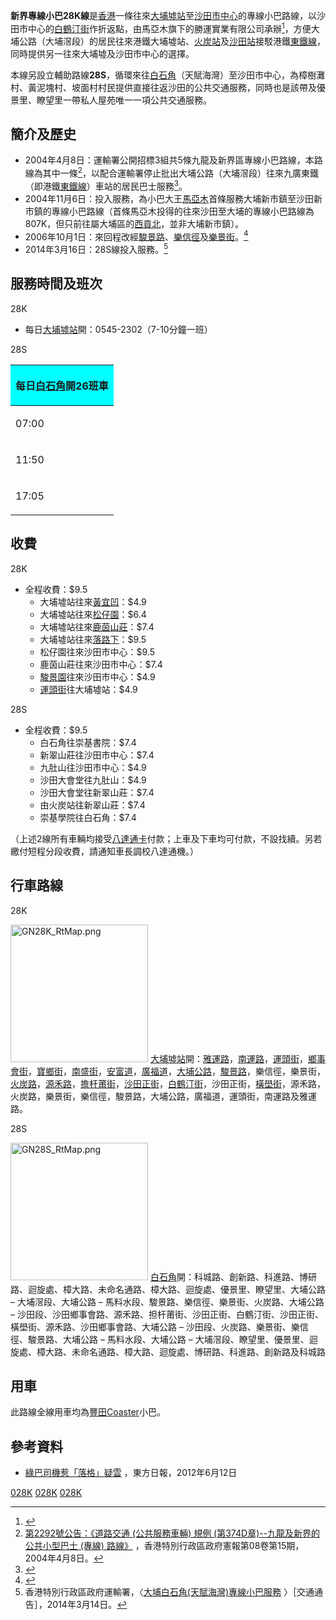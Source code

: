 {{Infobox Bus Route
| image = [[File:NTMinibus28K_ME3512.jpg|280px]]
| number =新界專線小巴28K線
| operator = 勝運實業有限公司（[[馬亞木|馬亞木]]集團成員）
| garage = 
| length = 27公里
| time = 約55分鐘（來回程）
| start = [[大埔墟站公共運輸交匯處|大埔墟站]]
| via = [[大埔綜合大樓|大埔綜合大樓]]、[[廣福邨|廣福邨]]、[[大埔滘|大埔滘]]、[[鹿茵山莊|鹿茵山莊]]、[[樟樹灘|樟樹灘]]、[[中文大學|中文大學]]、[[駿景園|駿景園]]、[[御龍山|御龍山]]
| end = [[沙田市中心|沙田市中心]]
| level = 0545-2300
| level1 = 循環線
| frequency = 7/12分鐘一班
| Other_route = [[九龍巴士N73線|九龍巴士N73線]]<br/>（只限沙田市中心至大埔南，經吐露港公路）
| vehicle = [[豐田Coaster|豐田Coaster]]LPG
| Fare = $9.5
| Section_Fare1 = 見下面
| Section_Fare2 = 見下面
| compete = 駛經大埔公路大埔滘段的各條九巴路線<BR>[[港鐵東鐵綫|港鐵東鐵綫]]（大埔墟至沙田）
}}
{{Infobox Bus Route
| image =[[file:NTMinibus28S_LX9848.jpg|280px]]
| number =新界專線小巴28S線
| operator = 勝運實業有限公司（[[馬亞木|馬亞木]]集團成員）
| garage = 
| length = 27公里
| time = 約55分鐘（來回程）
| start = [[白石角|白石角]]（天賦海灣）
| via = [[樟樹灘|樟樹灘]]、[[中文大學|中文大學]]、[[駿景園|駿景園]]、[[御龍山|御龍山]]
| end = [[沙田市中心|沙田市中心]]
| level = 07:00-21:00
| level1 = 循環線30-45分鐘一班
| Other_route = [[九龍巴士N73線|九龍巴士N73線]]<br/>（只限沙田市中心至大埔南，經吐露港公路）
| vehicle = [[豐田Coaster|豐田Coaster]]LPG
| Fare = $9.5
| Section_Fare1 = 見下面
| Section_Fare2 = 見下面
| compete = 駛經大埔公路大埔滘段的各條九巴路線<BR>[[港鐵東鐵綫|港鐵東鐵綫]]（大埔墟至沙田）<BR> [[新界區專線小巴27A線|新界區專線小巴27A線]]
}}
'''新界專線小巴28K線'''是[[香港|香港]]一條往來[[大埔墟站|大埔墟站]]至[[沙田市中心|沙田市中心]]的專線小巴路線，以沙田市中心的[[白鶴汀街|白鶴汀街]]作折返點，由馬亞木旗下的勝運實業有限公司承辦<ref>{{Cite web |url=http://hketransport.td.gov.hk/ris_page/get_gmb_detail.php?route_id=2487&lang=TC |title=運輸署：新界區專線小巴路線第28K號 |access-date=2016-12-17 |archive-date=2018-12-17 |archive-url=https://web.archive.org/web/20181217153739/http://hketransport.td.gov.hk/ris_page/get_gmb_detail.php?route_id=2487&lang=TC |dead-url=no }}</ref>，方便大埔公路（大埔滘段）的居民往來港鐵大埔墟站、[[火炭站|火炭站]]及[[沙田站|沙田站]]接駁港鐵[[東鐵線|東鐵線]]，同時提供另一往來大埔墟及沙田市中心的選擇。

本線另設立輔助路線'''28S'''，循環來往[[白石角|白石角]]（天賦海灣）至沙田市中心，為樟樹灘村、黃泥塊村、坡面村村民提供直接往返沙田的公共交通服務，同時也是該帶及優景里、瞭望里一帶私人屋苑唯一一項公共交通服務。

==簡介及歷史==
*2004年4月8日：運輸署公開招標3組共5條九龍及新界區專線小巴路線，本路線為其中一條<ref>[http://www.gld.gov.hk/cgi-bin/gld/egazette/gazettefiles.cgi?lang=c&extra=&year=2004&month=04&day=08&vol=08&no=15&gn=2292&header=1&part=0&df=1&nt=gn&acurrentpage=12&agree=1&newfile=1&gaz_type=mg 第2292號公告：《道路交通 (公共服務車輛) 規例 (第374D章)--九龍及新界的公共小型巴士 (專線) 路線》] {{Wayback|url=http://www.gld.gov.hk/cgi-bin/gld/egazette/gazettefiles.cgi?lang=c&extra=&year=2004&month=04&day=08&vol=08&no=15&gn=2292&header=1&part=0&df=1&nt=gn&acurrentpage=12&agree=1&newfile=1&gaz_type=mg |date=20101021044843 }}，香港特別行政區政府憲報第08卷第15期，2004年4月8日。</ref>，以配合運輸署停止批出大埔公路（大埔滘段）往來九廣東鐵（即港鐵[[東鐵線|東鐵線]]）車站的居民巴士服務<ref>{{Cite web |url=http://www.hkitalk.net/HKiTalk2/viewthread.php?tid=432356&page=4 |title=HKiTalk：港鐵巴士A73綫減班及取消服務（文章#37） |access-date=2010-04-01 |archive-date=2014-04-20 |archive-url=https://web.archive.org/web/20140420020508/http://www.hkitalk.net/HKiTalk2/viewthread.php?tid=432356&page=4 |dead-url=no }}</ref>。
*2004年11月6日：投入服務，為小巴大王[[馬亞木|馬亞木]]首條服務大埔新市鎮至沙田新市鎮的專線小巴路線（首條馬亞木投得的往來沙田至大埔的專線小巴路線為807K，但只前往屬大埔區的[[西貢北|西貢北]]，並非大埔新市鎮）。
*2006年10月1日：來回程改經[[駿景路|駿景路]]、[[樂信徑|樂信徑]]及[[樂景街|樂景街]]。<ref>{{Cite web |url=http://www.681busterminal.com/version2/index.php?fi=a811&id=246&vid=8 |title=681巴士總站 - 新界專線小巴28K資料 |access-date=2010-04-01 |archive-date=2019-08-15 |archive-url=https://web.archive.org/web/20190815093950/http://www.681busterminal.com/version2/index.php?fi=a811&id=246&vid=8 |dead-url=no }}</ref>
*2014年3月16日：28S線投入服務。<ref>香港特別行政區政府運輸署，〈[http://www.td.gov.hk/filemanager/tc/content_13/ta%28chi%29_gmb27a_gmb28s_20140316.pdf 大埔白石角(天賦海灣)專線小巴服務] {{Wayback|url=http://www.td.gov.hk/filemanager/tc/content_13/ta%28chi%29_gmb27a_gmb28s_20140316.pdf |date=20191107190414 }}〉［交通通告］，2014年3月14日。</ref>

==服務時間及班次==
;28K
*每日[[大埔墟站|大埔墟站]]開：0545-2302（7-10分鐘一班）
;28S
{|class="wikitable" style="text-align: center"
!colspan=9  style="background:Cyan;"|每日[[白石角_(科城路)_公共運輸交匯處|白石角]]開26班車
|-
|07:00||07:30||08:05||08:35||09:10||09:45||10:15||10:45||11:20
|-
|11:50||12:25||13:00||13:45||14:20||14:55||15:25||16:00||16:35
|-
|17:05||17:40||18:10||18:45||19:15||19:50||20:25||21:00||
|}

==收費==
;28K
*全程收費：$9.5
**大埔墟站往來[[黃宜凹|黃宜凹]]：$4.9
**大埔墟站往來[[松仔園|松仔園]]：$6.4
**大埔墟站往來[[鹿茵山莊|鹿茵山莊]]：$7.4
**大埔墟站往來[[落路下|落路下]]：$9.5
**松仔園往來沙田市中心：$9.5
**鹿茵山莊往來沙田市中心：$7.4
**[[駿景園|駿景園]]往來沙田市中心：$4.9
**[[運頭街|運頭街]]往大埔墟站：$4.9
;28S
*全程收費：$9.5
**白石角往崇基書院：$7.4
**新翠山莊往沙田市中心：$7.4
**九肚山往沙田市中心：$4.9
**沙田大會堂往九肚山：$4.9
**沙田大會堂往新翠山莊：$7.4
**由火炭站往新翠山莊：$7.4
**崇基學院往白石角：$7.4
（上述2線所有車輛均接受[[八達通卡|八達通卡]]付款；上車及下車均可付款，不設找續。另若繳付短程分段收費，請通知車長調校八達通機。）

==行車路線==
;28K
[[File:GN28K_RtMap.png|220px]]
[[大埔墟站|大埔墟站]]開：[[雅運路|雅運路]]，[[南運路|南運路]]，[[運頭街|運頭街]]，[[鄉事會街|鄉事會街]]，[[寶鄉街|寶鄉街]]，[[南盛街|南盛街]]，[[安富道|安富道]]，[[廣福道|廣福道]]，[[大埔公路|大埔公路]]，[[駿景路|駿景路]]，樂信徑，樂景街，[[火炭路|火炭路]]，[[源禾路|源禾路]]，[[擔杆莆街|擔杆莆街]]，[[沙田正街|沙田正街]]，[[白鶴汀街|白鶴汀街]]，沙田正街，[[橫壆街|橫壆街]]，源禾路，火炭路，樂景街，樂信徑，駿景路，大埔公路，廣福道，運頭街，南運路及雅運路。
;28S
[[File:GN28S_RtMap.png|220px]]
[[白石角|白石角]]開：科城路、創新路、科進路、博研路、迴旋處、樟大路、未命名通路、樟大路、迴旋處、優景里、瞭望里、大埔公路 – 大埔滘段、大埔公路 – 馬料水段、駿景路、樂信徑、樂景街、火炭路、大埔公路 – 沙田段、沙田鄉事會路、源禾路、担杆莆街、沙田正街、白鶴汀街、沙田正街、橫壆街、源禾路、沙田鄉事會路、大埔公路 – 沙田段、火炭路、樂景街、樂信徑、駿景路、大埔公路 – 馬料水段、大埔公路 – 大埔滘段、瞭望里、優景里、迴旋處、樟大路、未命名通路、樟大路、迴旋處、博研路、科進路、創新路及科城路

== 用車 ==
此路線全線用車均為[[豐田Coaster|豐田Coaster]]小巴。

==參考資料==
*[http://orientaldaily.on.cc/cnt/news/20120612/00196_003.html 綠巴司機惹「落格」疑雲] {{Wayback|url=http://orientaldaily.on.cc/cnt/news/20120612/00196_003.html |date=20191130010842 }}，東方日報，2012年6月12日
{{reflist}}
{{馬亞木}}
{{大埔區小巴路線列表}}
{{沙田區小巴路線列表}}

[[Category:新界區小巴路線|028K]]
[[Category:沙田區小巴路線|028K]]
[[Category:大埔區小巴路線|028K]]